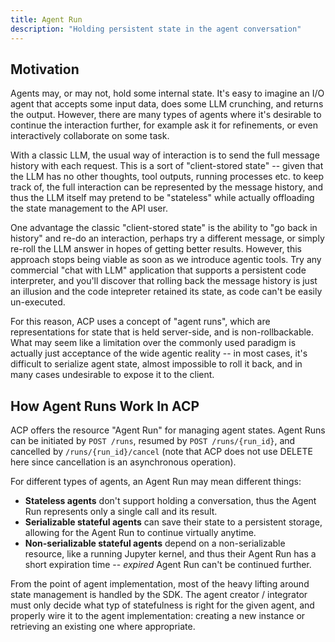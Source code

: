 ```yaml
---
title: Agent Run
description: "Holding persistent state in the agent conversation"
---
```


## Motivation

Agents may, or may not, hold some internal state. It's easy to imagine an I/O agent that accepts some input data, does some LLM crunching, and returns the output. However, there are many types of agents where it's desirable to continue the interaction further, for example ask it for refinements, or even interactively collaborate on some task.

With a classic LLM, the usual way of interaction is to send the full message history with each request. This is a sort of "client-stored state" -- given that the LLM has no other thoughts, tool outputs, running processes etc. to keep track of, the full interaction can be represented by the message history, and thus the LLM itself may pretend to be "stateless" while actually offloading the state management to the API user.

One advantage the classic "client-stored state" is the ability to "go back in history" and re-do an interaction, perhaps try a different message, or simply re-roll the LLM answer in hopes of getting better results. However, this approach stops being viable as soon as we introduce agentic tools. Try any commercial "chat with LLM" application that supports a persistent code interpreter, and you'll discover that rolling back the message history is just an illusion and the code intepreter retained its state, as code can't be easily un-executed.

For this reason, ACP uses a concept of "agent runs", which are representations for state that is held server-side, and is non-rollbackable. What may seem like a limitation over the commonly used paradigm is actually just acceptance of the wide agentic reality -- in most cases, it's difficult to serialize agent state, almost impossible to roll it back, and in many cases undesirable to expose it to the client.

## How Agent Runs Work In ACP

ACP offers the resource "Agent Run" for managing agent states. Agent Runs can be initiated by `POST /runs`, resumed by `POST /runs/{run_id}`, and cancelled by `/runs/{run_id}/cancel` (note that ACP does not use DELETE here since cancellation is an asynchronous operation).

For different types of agents, an Agent Run may mean different things:
- **Stateless agents** don't support holding a conversation, thus the Agent Run represents only a single call and its result.
- **Serializable stateful agents** can save their state to a persistent storage, allowing for the Agent Run to continue virtually anytime.
- **Non-serializable stateful agents** depend on a non-serializable resource, like a running Jupyter kernel, and thus their Agent Run has a short expiration time -- _expired_ Agent Run can't be continued further.

From the point of agent implementation, most of the heavy lifting around state management is handled by the SDK. The agent creator / integrator must only decide what typ of statefulness is right for the given agent, and properly wire it to the agent implementation: creating a new instance or retrieving an existing one where appropriate.
